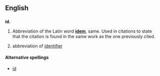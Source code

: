 ==English==
==={{abbreviation}}===
'''id.'''

# Abbreviation of the Latin word '''[[idem]]''', same. Used in citations to state that the citation is found in the same work as the one previously cited.
# {{computing}} abbreviation of [[identifier]]

====Alternative spellings====
*[[id]]